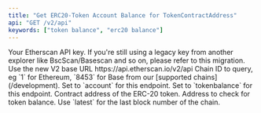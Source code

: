 ```yaml
---
title: "Get ERC20-Token Account Balance for TokenContractAddress"
api: "GET /v2/api"
keywords: ["token balance", "erc20 balance"]
---
```



<CreditChip description="Returns the current balance of an ERC-20 token for an address" />

  <ParamField query="apikey" type="string">
    Your Etherscan API key. If you're still using a legacy key from another explorer like BscScan/Basescan and so on, please refer to this migration.
  </ParamField>
  <ParamField path="v2" type="string" default="v2">
    Use the new V2 base URL https://api.etherscan.io/v2/api
  </ParamField>
  <ParamField query="chainid" type="string" default="1">
    Chain ID to query, eg `1` for Ethereum, `8453` for Base from our [supported chains](/development).
  </ParamField>
  <ParamField query="module" type="string" default="account">
    Set to `account` for this endpoint.
  </ParamField>
  <ParamField query="action" type="string" default="tokenbalance">
    Set to `tokenbalance` for this endpoint.
  </ParamField>
  <ParamField query="contractaddress" type="string" default="0x57d90b64a1a57749b0f932f1a3395792e12e7055">
    Contract address of the ERC-20 token.
  </ParamField>
  <ParamField query="address" type="string" default="0xe04f27eb70e025b78871a2ad7eabe85e61212761">
    Address to check for token balance.
  </ParamField>
  <ParamField query="tag" type="string" default="latest">
    Use `latest` for the last block number of the chain.
  </ParamField>
